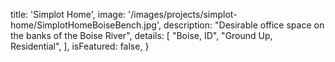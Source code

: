 
  title: 'Simplot Home',
  image: '/images/projects/simplot-home/SimplotHomeBoiseBench.jpg',
  description: "Desirable office space on the banks of the Boise River",
  details: [
    "Boise, ID",
    "Ground Up, Residential",
  ],
  isFeatured: false,
}

